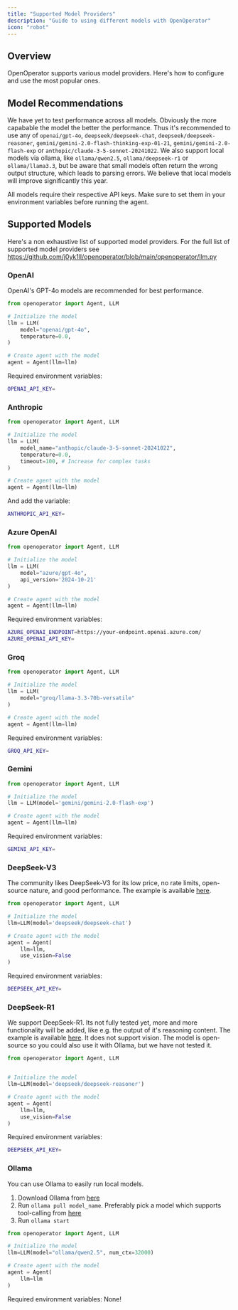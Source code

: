 ```yaml
---
title: "Supported Model Providers"
description: "Guide to using different models with OpenOperator"
icon: "robot"
---
```


## Overview

OpenOperator supports various model providers. Here's how to configure and use the most popular ones.

## Model Recommendations

We have yet to test performance across all models. Obviously the more capabable the model the better the performance.
Thus it's recommended to use any of `openai/gpt-4o`, `deepseek/deepseek-chat`, `deepseek/deepseek-reasoner`, `gemini/gemini-2.0-flash-thinking-exp-01-21`, `gemini/gemini-2.0-flash-exp` or `anthopic/claude-3-5-sonnet-20241022`.
We also support local models via ollama, like `ollama/qwen2.5`, `ollama/deepseek-r1` or `ollama/llama3.3`, but be aware that small models often return the wrong output structure, which leads to parsing errors. We believe that local models will improve significantly this year.


<Note>
  All models require their respective API keys. Make sure to set them in your
  environment variables before running the agent.
</Note>

## Supported Models

Here's a non exhaustive list of supported model providers. For the full list of supported model providers see https://github.com/j0yk1ll/openoperator/blob/main/openoperator/llm.py

### OpenAI

OpenAI's GPT-4o models are recommended for best performance.

```python
from openoperator import Agent, LLM

# Initialize the model
llm = LLM(
    model="openai/gpt-4o",
    temperature=0.0,
)

# Create agent with the model
agent = Agent(llm=llm)
```

Required environment variables:

```bash .env
OPENAI_API_KEY=
```

### Anthropic


```python
from openoperator import Agent, LLM

# Initialize the model
llm = LLM(
    model_name="anthopic/claude-3-5-sonnet-20241022",
    temperature=0.0,
    timeout=100, # Increase for complex tasks
)

# Create agent with the model
agent = Agent(llm=llm)
```

And add the variable:

```bash .env
ANTHROPIC_API_KEY=
```

### Azure OpenAI

```python
from openoperator import Agent, LLM

# Initialize the model
llm = LLM(
    model="azure/gpt-4o",
    api_version='2024-10-21'
)

# Create agent with the model
agent = Agent(llm=llm)
```

Required environment variables:

```bash .env
AZURE_OPENAI_ENDPOINT=https://your-endpoint.openai.azure.com/
AZURE_OPENAI_API_KEY=
```

### Groq

```python
from openoperator import Agent, LLM

# Initialize the model
llm = LLM(
    model="groq/llama-3.3-70b-versatile"
)

# Create agent with the model
agent = Agent(llm=llm)
```

Required environment variables:

```bash .env
GROQ_API_KEY=
```


### Gemini

```python
from openoperator import Agent, LLM

# Initialize the model
llm = LLM(model='gemini/gemini-2.0-flash-exp')

# Create agent with the model
agent = Agent(llm=llm)
```

Required environment variables:

```bash .env
GEMINI_API_KEY=
```


### DeepSeek-V3
The community likes DeepSeek-V3 for its low price, no rate limits, open-source nature, and good performance.
The example is available [here](https://github.com/j0yk1ll/openoperator/blob/main/examples/models/deepseek.py).

```python
from openoperator import Agent, LLM

# Initialize the model
llm=LLM(model='deepseek/deepseek-chat')

# Create agent with the model
agent = Agent(
    llm=llm,
    use_vision=False
)
```

Required environment variables:

```bash .env
DEEPSEEK_API_KEY=
```

### DeepSeek-R1
We support DeepSeek-R1. Its not fully tested yet, more and more functionality will be added, like e.g. the output of it's reasoning content.
The example is available [here](https://github.com/j0yk1ll/openoperator/blob/main/examples/models/deepseek-r1.py).
It does not support vision. The model is open-source so you could also use it with Ollama, but we have not tested it.
```python
from openoperator import Agent, LLM


# Initialize the model
llm=LLM(model='deepseek/deepseek-reasoner')

# Create agent with the model
agent = Agent(
    llm=llm,
    use_vision=False
)
```

Required environment variables:

```bash .env
DEEPSEEK_API_KEY=
```

### Ollama
You can use Ollama to easily run local models.

1. Download Ollama from [here](https://ollama.ai/download)
2. Run `ollama pull model_name`. Preferably pick a model which supports tool-calling from [here](https://ollama.com/search?c=tools)
3. Run `ollama start`

```python
from openoperator import Agent, LLM

# Initialize the model
llm=LLM(model="ollama/qwen2.5", num_ctx=32000)

# Create agent with the model
agent = Agent(
    llm=llm
)
```

Required environment variables: None!
